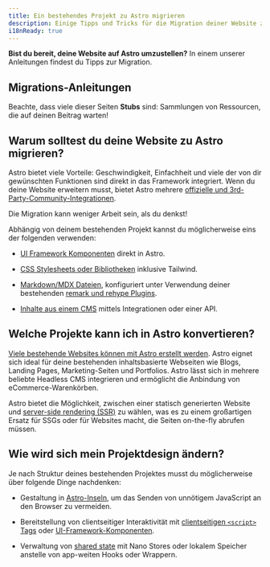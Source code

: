 ```yaml
---
title: Ein bestehendes Projekt zu Astro migrieren
description: Einige Tipps und Tricks für die Migration deiner Website zu Astro.
i18nReady: true
---
```


**Bist du bereit, deine Website auf Astro umzustellen?** In einem unserer Anleitungen findest du Tipps zur Migration.
## Migrations-Anleitungen

<MigrationGuidesNav />

Beachte, dass viele dieser Seiten **Stubs** sind: Sammlungen von Ressourcen, die auf deinen Beitrag warten!

## Warum solltest du deine Website zu Astro migrieren?

Astro bietet viele Vorteile: Geschwindigkeit, Einfachheit und viele der von dir gewünschten Funktionen sind direkt in das Framework integriert. Wenn du deine Website erweitern musst, bietet Astro mehrere [offizielle und 3rd-Party-Community-Integrationen](https://astro.build/integrations).

Die Migration kann weniger Arbeit sein, als du denkst!

Abhängig von deinem bestehenden Projekt kannst du möglicherweise eins der folgenden verwenden:

- [UI Framework Komponenten](/de/basics/framework-components/) direkt in Astro. 

- [CSS Stylesheets oder Bibliotheken](/de/guides/styling/) inklusive Tailwind.

- [Markdown/MDX Dateien](/de/guides/markdown-content/), konfiguriert unter Verwendung deiner bestehenden [remark und rehype Plugins](/de/guides/markdown-content/#markdown-konfigurieren).

- [Inhalte aus einem CMS](/de/guides/cms/) mittels Integrationen oder einer API.

## Welche Projekte kann ich in Astro konvertieren?

[Viele bestehende Websites können mit Astro erstellt werden](/de/concepts/why-astro/). Astro eignet sich ideal für deine bestehenden inhaltsbasierte Webseiten wie Blogs, Landing Pages, Marketing-Seiten und Portfolios. Astro lässt sich in mehrere beliebte Headless CMS integrieren und ermöglicht die Anbindung von eCommerce-Warenkörben.

Astro bietet die Möglichkeit, zwischen einer statisch generierten Website und [server-side rendering (SSR)](/de/guides/server-side-rendering/) zu wählen, was es zu einem großartigen Ersatz für SSGs oder für Websites macht, die Seiten on-the-fly abrufen müssen.

## Wie wird sich mein Projektdesign ändern?

Je nach Struktur deines bestehenden Projektes musst du möglicherweise über folgende Dinge nachdenken:

- Gestaltung in [Astro-Inseln](/de/concepts/islands/#was-ist-eine-astro-insel), um das Senden von unnötigem JavaScript an den Browser zu vermeiden.

- Bereitstellung von clientseitiger Interaktivität mit [clientseitigen `<script>` Tags](/de/guides/client-side-scripts/) oder [UI-Framework-Komponenten](/de/basics/framework-components/).

- Verwaltung von [shared state](/de/basics/sharing-state/) mit Nano Stores oder lokalem Speicher anstelle von app-weiten Hooks oder Wrappern.
